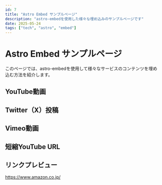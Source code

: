 ```yaml
---  
id: 7  
title: "Astro Embed サンプルページ"  
description: "astro-embedを使用した様々な埋め込みのサンプルページです"  
date: 2025-05-24  
tags: ["tech", "astro", "embed"]  
---
```



# Astro Embed サンプルページ  

このページでは、astro-embedを使用して様々なサービスのコンテンツを埋め込む方法を紹介します。  

## YouTube動画  

<YouTube id="dQw4w9WgXcQ" playlabel="Play" />

## Twitter（X）投稿  

<Tweet id="https://x.com/kechiiin_/status/1926112141943136673" />

## Vimeo動画  

<Vimeo id="32001208" />

## 短縮YouTube URL  

<YouTube id="dQw4w9WgXcQ" playlabel="Play" />

## リンクプレビュー  

https://www.amazon.co.jp/
